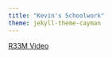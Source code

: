 ```yaml
---
title: "Kevin's Schoolwork"
theme: jekyll-theme-cayman
---
```


[R33M Video](https://www.youtube.com/watch?v=SG5-_hInODw){target="_blank"}
